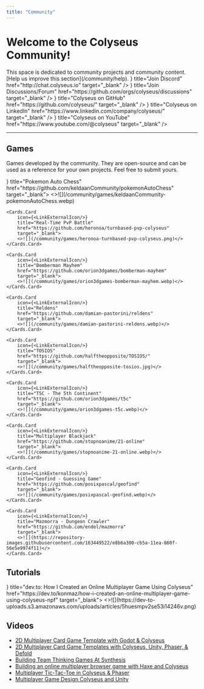 ```yaml
---
title: "Community"
---
```


# Welcome to the Colyseus Community!

<Callout type="warning">
    This space is dedicated to community projects and community content. [Help us improve this section](/community/help).
</Callout>

<Cards>
    <Cards.Card icon={<CommentIcon/>} title="Join Discord" href="http://chat.colyseus.io" target="_blank" />
    <Cards.Card icon={<CommentDiscussionIcon/>} title="Join Discussions/Forum" href="https://github.com/orgs/colyseus/discussions" target="_blank" />
    <Cards.Card icon={<MarkGithubIcon/>} title="Colyseus on GitHub" href="https://github.com/colyseus/" target="_blank" />
    <Cards.Card icon={<OrganizationIcon/>} title="Colyseus on LinkedIn" href="https://www.linkedin.com/company/colyseus/" target="_blank" />
    <Cards.Card icon={<VideoIcon/>} title="Colyseus on YouTube" href="https://www.youtube.com/@colyseus" target="_blank" />
</Cards>

---

## Games

Games developed by the community. They are open-source and can be used as a reference for your own projects. Feel free to submit yours.

<Cards>
    <Cards.Card
        icon={<LinkExternalIcon/>}
        title="Pokemon Auto Chess"
        href="https://github.com/keldaanCommunity/pokemonAutoChess"
        target="_blank">
        <>![](/community/games/keldaanCommunity-pokemonAutoChess.webp)</>
    </Cards.Card>

    <Cards.Card
        icon={<LinkExternalIcon/>}
        title="Real-Time PvP Battle"
        href="https://github.com/heronoa/turnbased-pvp-colyseus"
        target="_blank">
        <>![](/community/games/heronoa-turnbased-pvp-colyseus.png)</>
    </Cards.Card>

    <Cards.Card
        icon={<LinkExternalIcon/>}
        title="Bomberman Mayhem"
        href="https://github.com/orion3dgames/bomberman-mayhem"
        target="_blank">
        <>![](/community/games/orion3dgames-bomberman-mayhem.webp)</>
    </Cards.Card>

    <Cards.Card
        icon={<LinkExternalIcon/>}
        title="Reldens"
        href="https://github.com/damian-pastorini/reldens"
        target="_blank">
        <>![](/community/games/damian-pastorini-reldens.webp)</>
    </Cards.Card>

    <Cards.Card
        icon={<LinkExternalIcon/>}
        title="TOSIOS"
        href="https://github.com/halftheopposite/TOSIOS/"
        target="_blank">
        <>![](/community/games/halftheopposite-tosios.jpg)</>
    </Cards.Card>

    <Cards.Card
        icon={<LinkExternalIcon/>}
        title="T5C - The 5th Continent"
        href="https://github.com/orion3dgames/t5c"
        target="_blank">
        <>![](/community/games/orion3dgames-t5c.webp)</>
    </Cards.Card>

    <Cards.Card
        icon={<LinkExternalIcon/>}
        title="Multiplayer Blackjack"
        href="https://github.com/stopnoanime/21-online"
        target="_blank">
        <>![](/community/games/stopnoanime-21-online.webp)</>
    </Cards.Card>

    <Cards.Card
        icon={<LinkExternalIcon/>}
        title="Geofind - Guessing Game"
        href="https://github.com/posixpascal/geofind"
        target="_blank">
        <>![](/community/games/posixpascal-geofind.webp)</>
    </Cards.Card>

    <Cards.Card
        icon={<LinkExternalIcon/>}
        title="Mazmorra - Dungeon Crawler"
        href="https://github.com/endel/mazmorra"
        target="_blank">
        <>![](https://repository-images.githubusercontent.com/163449522/e8b6a300-cb5a-11ea-860f-56e5e9974f11)</>
    </Cards.Card>

</Cards>


## Tutorials

<Cards>
    <Cards.Card
        icon={<LinkExternalIcon/>}
        title="dev.to: How I Created an Online Multiplayer Game Using Colyseus"
        href="https://dev.to/konmaz/how-i-created-an-online-multiplayer-game-using-colyseus-npf"
        target="_blank">
        <>![](https://dev-to-uploads.s3.amazonaws.com/uploads/articles/5huesmpv2se53i14246v.png)</>
    </Cards.Card>
</Cards>

## Videos

- [<VideoIcon/> 2D Multiplayer Card Game Template with Godot & Colyseus](https://www.youtube.com/watch?v=9QtQ5iXj2U0)
- [<VideoIcon/> 2D Multiplayer Card Game Templates with Colyseus, Unity, Phaser, & Defold](https://www.youtube.com/watch?v=NylOh_PVCsc)
- [<VideoIcon/> Building Team Thinking Games At Synthesis](https://gitnation.com/contents/building-team-thinking-games-at-synthesis)
- [<VideoIcon/> Building an online multiplayer browser game with Haxe and Colyseus](https://www.youtube.com/watch?v=5XaGzRH5Y7I)
- [<VideoIcon/> Multiplayer Tic-Tac-Toe in Colyseus & Phaser](https://www.youtube.com/playlist?list=PLNwtXgWIx3rhOmsJOkUFRiFQg8pPFPDqy)
- [<VideoIcon/> Multiplayer Game Design Colyseus and Unity](https://www.youtube.com/playlist?list=PLxgtJR7f0RBK_yGDSbPuspqMR-oEi1S25)
